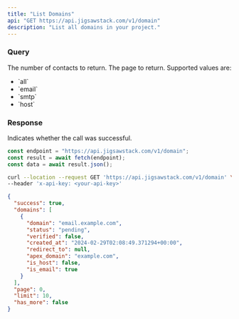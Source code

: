```yaml
---
title: "List Domains"
api: "GET https://api.jigsawstack.com/v1/domain"
description: "List all domains in your project."
---
```


### Query

<ParamField query="limit" default="30" type="string">
  The number of contacts to return.
</ParamField>

<ParamField query="page" default="1" type="string">
  The page to return.
</ParamField>

<ParamField body="filter_type" type="string" default="all">
  Supported values are:
  <ul>
    <li>`all`</li>
    <li>`email`</li>
    <li>`smtp`</li>
    <li>`host`</li>

  </ul>
</ParamField>

<Snippet file="header.mdx" />

### Response

<ResponseField name="success" type="boolean">
  Indicates whether the call was successful.
</ResponseField>

<RequestExample>

```javascript Node.js
const endpoint = "https://api.jigsawstack.com/v1/domain";
const result = await fetch(endpoint);
const data = await result.json();
```

```bash cURL
curl --location --request GET 'https://api.jigsawstack.com/v1/domain' \
--header 'x-api-key: <your-api-key>'
```

</RequestExample>

<ResponseExample>

```json Response
{
  "success": true,
  "domains": [
    {
      "domain": "email.example.com",
      "status": "pending",
      "verified": false,
      "created_at": "2024-02-29T02:08:49.371294+00:00",
      "redirect_to": null,
      "apex_domain": "example.com",
      "is_host": false,
      "is_email": true
    }
  ],
  "page": 0,
  "limit": 10,
  "has_more": false
}
```

</ResponseExample>
